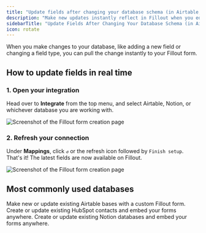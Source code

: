 ```yaml
---
title: "Update fields after changing your database schema (in Airtable, Notion, etc.)"
description: "Make new updates instantly reflect in Fillout when you edit your database in Airtable, Notion, and more."
sidebarTitle: "Update Fields After Changing Your Database Schema (in Airtable, Notion, etc.)"
icon: rotate
---
```


When you make changes to your database, like adding a new field or changing a field type, you can pull the change instantly to your Fillout form.

## How to update fields in real time

### 1. Open your integration

Head over to **Integrate** from the top menu, and select Airtable, Notion, or whichever database you are working with.

<Frame>
  <img src="/images/Screenshot2025-02-14at11.29.47AM.png" alt="Screenshot of the Fillout form creation page" />
</Frame>

### 2. Refresh your connection

Under **Mappings**, click `↺` or the refresh icon followed by `Finish setup`. That's it! The latest fields are now available on Fillout.

<Frame>
  <img src="/images/Screenshot2025-02-14at11.27.27AM.png" alt="Screenshot of the Fillout form creation page" />
</Frame>

## Most commonly used databases

<CardGroup cols={3}>
  <Card title="Create an Airtable form" href="/help/airtable" icon="table-layout" iconType="regular" color="#FFC738">
    Make new or update existing Airtable bases with a custom Fillout form.
  </Card>
  <Card title="Create a HubSpot form" href="/help/hubspot" icon="hubspot" iconType="regular" color="#FFC738">
    Create or update existing HubSpot contacts and embed your forms anywhere.
  </Card>
  <Card title="Create a Notion form" href="/help/notion" icon="cube" iconType="regular" color="#FFC738">
    Create or update existing Notion databases and embed your forms anywhere.
  </Card>
</CardGroup>